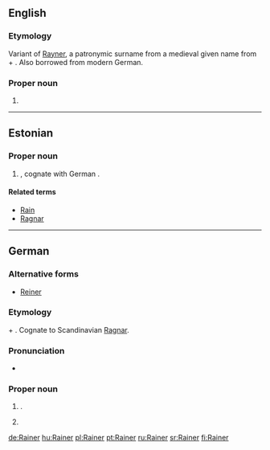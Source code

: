 {{also|rainer}}
==English==

===Etymology===
Variant of [[Rayner]], a patronymic surname from a medieval given name from {{etyl|gem-pro|en}} {{recons|raginą||counsel by the gods|lang=gem-pro}} + {{recons|harjaz||army|lang=gem-pro}}. Also borrowed from modern German.

===Proper noun===
{{en-proper noun}}

# {{surname|A=An|[[English]] and [[American]]|from=given names}}

----

==Estonian==

===Proper noun===
{{head|et|proper noun}}

# {{given name|male|lang=et}}, cognate with German {{term|Rainer|lang=de}}.

====Related terms====
* [[Rain]]
* [[Ragnar]]

----

==German==

===Alternative forms===
* [[Reiner]]

===Etymology===
{{etyl|gem-pro|de}} {{recons|raginą||counsel by the gods|lang=gem-pro}} + {{recons|harjaz||army|lang=gem-pro}}. Cognate to Scandinavian [[Ragnar]].

===Pronunciation===
* {{homophones|reiner|lang=de}}

===Proper noun===
{{de-proper noun}}

# {{given name|male|lang=de}}.
# {{surname|[[patronymic]]|from=given names|lang=de}}

[[de:Rainer]]
[[hu:Rainer]]
[[pl:Rainer]]
[[pt:Rainer]]
[[ru:Rainer]]
[[sr:Rainer]]
[[fi:Rainer]]